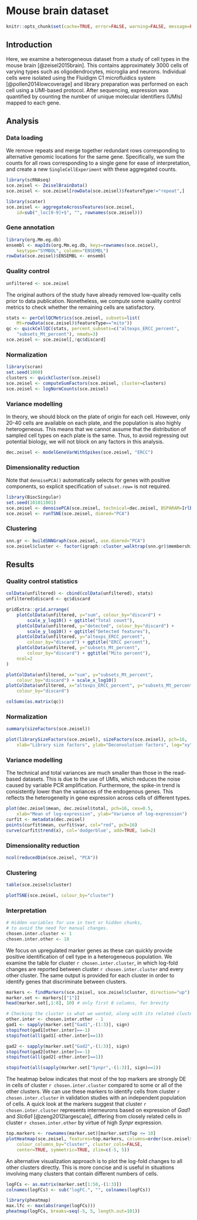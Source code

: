 # Mouse brain dataset 

```r
knitr::opts_chunk$set(cache=TRUE, error=FALSE, warning=FALSE, message=FALSE)
```

## Introduction

Here, we examine a heterogeneous dataset from a study of cell types in the mouse brain [@zeisel2015brain].
This contains approximately 3000 cells of varying types such as oligodendrocytes, microglia and neurons.
Individual cells were isolated using the Fluidigm C1 microfluidics system [@pollen2014lowcoverage] and library preparation was performed on each cell using a UMI-based protocol.
After sequencing, expression was quantified by counting the number of unique molecular identifiers (UMIs) mapped to each gene.

## Analysis

### Data loading

We remove repeats and merge together redundant rows corresponding to alternative genomic locations for the same gene.
Specifically, we sum the counts for all rows corresponding to a single gene for ease of interpretation,
and create a new `SingleCellExperiment` with these aggregated counts.

```r
library(scRNAseq)
sce.zeisel <- ZeiselBrainData()
sce.zeisel <- sce.zeisel[rowData(sce.zeisel)$featureType!="repeat",]

library(scater)
sce.zeisel <- aggregateAcrossFeatures(sce.zeisel, 
    id=sub("_loc[0-9]+$", "", rownames(sce.zeisel)))
```

### Gene annotation

```r
library(org.Mm.eg.db)
ensembl <- mapIds(org.Mm.eg.db, keys=rownames(sce.zeisel), 
    keytype="SYMBOL", column="ENSEMBL")
rowData(sce.zeisel)$ENSEMBL <- ensembl
```

### Quality control

```r
unfiltered <- sce.zeisel
```

The original authors of the study have already removed low-quality cells prior to data publication.
Nonetheless, we compute some quality control metrics to check whether the remaining cells are satisfactory.

```r
stats <- perCellQCMetrics(sce.zeisel, subsets=list(
    Mt=rowData(sce.zeisel)$featureType=="mito"))
qc <- quickCellQC(stats, percent_subsets=c("altexps_ERCC_percent", 
    "subsets_Mt_percent"), nmads=3)
sce.zeisel <- sce.zeisel[,!qc$discard]
```

### Normalization

```r
library(scran)
set.seed(1000)
clusters <- quickCluster(sce.zeisel)
sce.zeisel <- computeSumFactors(sce.zeisel, cluster=clusters)
sce.zeisel <- logNormCounts(sce.zeisel)
```

### Variance modelling

In theory, we should block on the plate of origin for each cell.
However, only 20-40 cells are available on each plate, and the population is also highly heterogeneous.
This means that we cannot assume that the distribution of sampled cell types on each plate is the same.
Thus, to avoid regressing out potential biology, we will not block on any factors in this analysis.

```r
dec.zeisel <- modelGeneVarWithSpikes(sce.zeisel, "ERCC")
```

### Dimensionality reduction

Note that `denoisePCA()` automatically selects for genes with positive components, 
so explicit specification of `subset.row=` is not required.

```r
library(BiocSingular)
set.seed(101011001)
sce.zeisel <- denoisePCA(sce.zeisel, technical=dec.zeisel, BSPARAM=IrlbaParam())
sce.zeisel <- runTSNE(sce.zeisel, dimred="PCA")
```

### Clustering

```r
snn.gr <- buildSNNGraph(sce.zeisel, use.dimred="PCA")
sce.zeisel$cluster <- factor(igraph::cluster_walktrap(snn.gr)$membership)
```

## Results

### Quality control statistics

```r
colData(unfiltered) <- cbind(colData(unfiltered), stats)
unfiltered$discard <- qc$discard

gridExtra::grid.arrange(
    plotColData(unfiltered, y="sum", colour_by="discard") +
        scale_y_log10() + ggtitle("Total count"),
    plotColData(unfiltered, y="detected", colour_by="discard") +
        scale_y_log10() + ggtitle("Detected features"),
    plotColData(unfiltered, y="altexps_ERCC_percent",
        colour_by="discard") + ggtitle("ERCC percent"),
    plotColData(unfiltered, y="subsets_Mt_percent",
        colour_by="discard") + ggtitle("Mito percent"),
    ncol=2
)
```

```r
plotColData(unfiltered, x="sum", y="subsets_Mt_percent",
    colour_by="discard") + scale_x_log10()
plotColData(unfiltered, x="altexps_ERCC_percent", y="subsets_Mt_percent",
    colour_by="discard")
```

```r
colSums(as.matrix(qc))
```

### Normalization

```r
summary(sizeFactors(sce.zeisel))
```

```r
plot(librarySizeFactors(sce.zeisel), sizeFactors(sce.zeisel), pch=16,
    xlab="Library size factors", ylab="Deconvolution factors", log="xy")
```

### Variance modelling

The technical and total variances are much smaller than those in the read-based datasets.
This is due to the use of UMIs, which reduces the noise caused by variable PCR amplification.
Furthermore, the spike-in trend is consistently lower than the variances of the endogenous genes.
This reflects the heterogeneity in gene expression across cells of different types.

```r
plot(dec.zeisel$mean, dec.zeisel$total, pch=16, cex=0.5,
    xlab="Mean of log-expression", ylab="Variance of log-expression")
curfit <- metadata(dec.zeisel)
points(curfit$mean, curfit$var, col="red", pch=16)
curve(curfit$trend(x), col='dodgerblue', add=TRUE, lwd=2)
```

### Dimensionality reduction

```r
ncol(reducedDim(sce.zeisel, "PCA"))
```

### Clustering

```r
table(sce.zeisel$cluster)
```

```r
plotTSNE(sce.zeisel, colour_by="cluster")
```

### Interpretation

```r
# Hidden variables for use in text or hidden chunks,
# to avoid the need for manual changes.
chosen.inter.cluster <- 1
chosen.inter.other <- 10
```

We focus on upregulated marker genes as these can quickly provide positive identification of cell type in a heterogeneous population.
We examine the table for cluster `r chosen.inter.cluster`, in which log-fold changes are reported between cluster `r chosen.inter.cluster` and every other cluster.
The same output is provided for each cluster in order to identify genes that discriminate between clusters.

```r
markers <- findMarkers(sce.zeisel, sce.zeisel$cluster, direction="up")
marker.set <- markers[["1"]]
head(marker.set[,1:8], 10) # only first 8 columns, for brevity
```

```r
# Checking the cluster is what we wanted, along with its related cluster.
other.inter <- chosen.inter.other - 1
gad1 <- sapply(marker.set["Gad1",-(1:3)], sign)
stopifnot(gad1[other.inter]==-1)
stopifnot(all(gad1[-other.inter]==1))

gad2 <- sapply(marker.set["Gad2",-(1:3)], sign)
stopifnot(gad2[other.inter]==-1)
stopifnot(all(gad2[-other.inter]==1))

stopifnot(all(sapply(marker.set["Synpr",-(1:3)], sign)==1))
```

The heatmap below indicates that most of the top markers are strongly DE in cells of cluster `r chosen.inter.cluster` compared to some or all of the other clusters.
We can use these markers to identify cells from cluster `r chosen.inter.cluster` in validation studies with an independent population of cells.
A quick look at the markers suggest that cluster `r chosen.inter.cluster` represents interneurons based on expression of *Gad1* and *Slc6a1* [@zeng2012largescale],
differing from closely related cells in cluster `r chosen.inter.other` by virtue of high *Synpr* expression.

```r
top.markers <- rownames(marker.set)[marker.set$Top <= 10]
plotHeatmap(sce.zeisel, features=top.markers, columns=order(sce.zeisel$cluster),
    colour_columns_by="cluster", cluster_cols=FALSE,
    center=TRUE, symmetric=TRUE, zlim=c(-5, 5))
```

An alternative visualization approach is to plot the log-fold changes to all other clusters directly.
This is more concise and is useful in situations involving many clusters that contain different numbers of cells.

```r
logFCs <- as.matrix(marker.set[1:50,-(1:3)])
colnames(logFCs) <- sub("logFC.", "", colnames(logFCs))

library(pheatmap)
max.lfc <- max(abs(range(logFCs)))
pheatmap(logFCs, breaks=seq(-5, 5, length.out=101))
```
